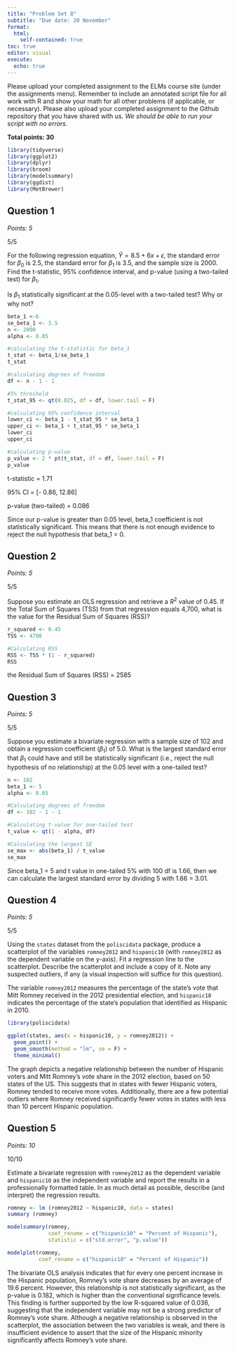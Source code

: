 ```yaml
---
title: "Problem Set 8"
subtitle: "Due date: 20 November"
format: 
  html:
    self-contained: true
toc: true
editor: visual
execute: 
  echo: true
---
```


Please upload your completed assignment to the ELMs course site (under the assignments menu). Remember to include an annotated script file for all work with R and show your math for all other problems (if applicable, or necessary). Please also upload your completed assignment to the Github repository that you have shared with us. *We should be able to run your script with no errors.*

**Total points: 30**

```r
library(tidyverse)
library(ggplot2)
library(dplyr)
library(broom)
library(modelsummary)
library(ggdist)
library(MetBrewer)
```

## Question 1

*Points: 5*

::: {.callout-tip}
5/5
:::

For the following regression equation, $\hat{Y} = 8.5 + 6x + \epsilon$, the standard error for $\beta_0$ is 2.5, the standard error for $\beta_1$ is 3.5, and the sample size is 2000. Find the t-statistic, 95% confidence interval, and p-value (using a two-tailed test) for $\beta_1$.

Is $\beta_1$ statistically significant at the 0.05-level with a two-tailed test? Why or why not?

```r
beta_1 <-6
se_beta_1 <- 3.5
n <- 2000
alpha <- 0.05

#calculating the t-statistic for beta_1
t_stat <- beta_1/se_beta_1
t_stat

#calculating degrees of freedom
df <- n - 1 - 1

#5% threshold
t_stat_95 <- qt(0.025, df = df, lower.tail = F)

#calculating 95% confidence interval
lower_ci <- beta_1 - t_stat_95 * se_beta_1
upper_ci <- beta_1 + t_stat_95 * se_beta_1
lower_ci
upper_ci

#calculating p-value
p_value <- 2 * pt(t_stat, df = df, lower.tail = F)
p_value


```

t-statistic = 1.71

95% CI = \[- 0.86, 12.86\]

p-value (two-tailed) = 0.086

Since our p-value is greater than 0.05 level, beta_1 coefficient is not statistically significant. This means that there is not enough evidence to reject the null hypothesis that beta_1 = 0.

## Question 2

*Points: 5*

::: {.callout-tip}
5/5
:::

Suppose you estimate an OLS regression and retrieve a $R^2$ value of 0.45. If the Total Sum of Squares (TSS) from that regression equals 4,700, what is the value for the Residual Sum of Squares (RSS)?

```r
r_squared <- 0.45
TSS <- 4700

#Calculating RSS
RSS <- TSS * (1 - r_squared)
RSS
```

the Residual Sum of Squares (RSS) = 2585

## Question 3

*Points: 5*

::: {.callout-tip}
5/5
:::

Suppose you estimate a bivariate regression with a sample size of 102 and obtain a regression coefficient ($\beta_1$) of 5.0. What is the largest standard error that $\beta_1$ could have and still be statistically significant (i.e., reject the null hypothesis of no relationship) at the 0.05 level with a one-tailed test?

```r
n <- 102
beta_1 <- 5
alpha <- 0.05

#Calculating degrees of freedom
df <- 102 - 1 - 1

#Calculating t-value for one-tailed test
t_value <- qt(1 - alpha, df)

#Calculating the largest SE
se_max <- abs(beta_1) / t_value
se_max
```

Since beta_1 = 5 and t value in one-tailed 5% with 100 df is 1.66, then we can calculate the largest standard error by dividing 5 with 1.66 = 3.01.

## Question 4

*Points: 5*

::: {.callout-tip}
5/5
:::

Using the `states` dataset from the `poliscidata` package, produce a scatterplot of the variables `romney2012` and `hispanic10` (with `romney2012` as the dependent variable on the y-axis). Fit a regression line to the scatterplot. Describe the scatterplot and include a copy of it. Note any suspected outliers, if any (a visual inspection will suffice for this question).

::: callout-note
The variable `romney2012` measures the percentage of the state's vote that Mitt Romney received in the 2012 presidential election, and `hispanic10` indicates the percentage of the state's population that identified as Hispanic in 2010.
:::

```r
library(poliscidata)

ggplot(states, aes(x = hispanic10, y = romney2012)) + 
  geom_point() + 
  geom_smooth(method = "lm", se = F) + 
  theme_minimal() 
```

The graph depicts a negative relationship between the number of Hispanic voters and Mitt Romney's vote share in the 2012 election, based on 50 states of the US. This suggests that in states with fewer Hispanic voters, Romney tended to receive more votes. Additionally, there are a few potential outliers where Romney received significantly fewer votes in states with less than 10 percent Hispanic population.

## Question 5

*Points: 10*

::: {.callout-tip}
10/10
:::

Estimate a bivariate regression with `romney2012` as the dependent variable and `hispanic10` as the independent variable and report the results in a professionally formatted table. In as much detail as possible, describe (and interpret) the regression results.

```r

romney <- lm (romney2012 ~ hispanic10, data = states)
summary (romney)
```

```r
modelsummary(romney,
             coef_rename = c("hispanic10" = "Percent of Hispanic"),
             statistic = c("std.error", "p.value"))
```

```r
modelplot(romney,
          coef_rename = c("hispanic10" = "Percent of Hispanic"))
```

The bivariate OLS analysis indicates that for every one percent increase in the Hispanic population, Romney's vote share decreases by an average of 19.6 percent. However, this relationship is not statistically significant, as the p-value is 0.182, which is higher than the conventional significance levels. This finding is further supported by the low R-squared value of 0.036, suggesting that the independent variable may not be a strong predictor of Romney's vote share. Although a negative relationship is observed in the scatterplot, the association between the two variables is weak, and there is insufficient evidence to assert that the size of the Hispanic minority significantly affects Romney's vote share.
